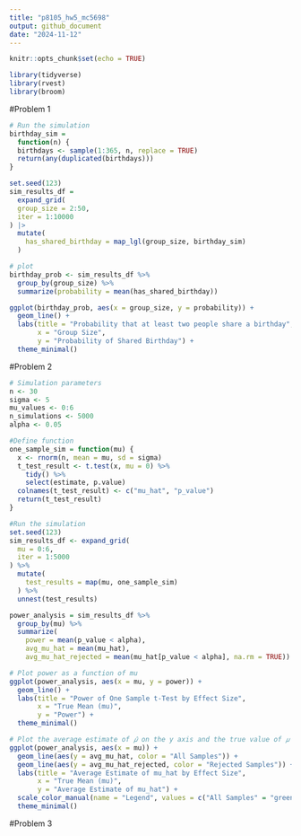 ```yaml
---
title: "p8105_hw5_mc5698"
output: github_document
date: "2024-11-12"
---
```


```r
knitr::opts_chunk$set(echo = TRUE)
```


```r
library(tidyverse)
library(rvest)
library(broom)
```
#Problem 1
```r
# Run the simulation
birthday_sim = 
  function(n) {
  birthdays <- sample(1:365, n, replace = TRUE)
  return(any(duplicated(birthdays))) 
}
```

```r
set.seed(123)
sim_results_df =
  expand_grid(
  group_size = 2:50,
  iter = 1:10000
) |>
  mutate(
    has_shared_birthday = map_lgl(group_size, birthday_sim)
  )
```

```r
# plot
birthday_prob <- sim_results_df %>%
  group_by(group_size) %>%
  summarize(probability = mean(has_shared_birthday))

ggplot(birthday_prob, aes(x = group_size, y = probability)) +
  geom_line() +
  labs(title = "Probability that at least two people share a birthday",
       x = "Group Size",
       y = "Probability of Shared Birthday") +
  theme_minimal()

```

#Problem 2
```r
# Simulation parameters
n <- 30
sigma <- 5
mu_values <- 0:6
n_simulations <- 5000
alpha <- 0.05
```

```r
#Define function
one_sample_sim = function(mu) {
  x <- rnorm(n, mean = mu, sd = sigma)
  t_test_result <- t.test(x, mu = 0) %>% 
    tidy() %>% 
    select(estimate, p.value)  
  colnames(t_test_result) <- c("mu_hat", "p_value")
  return(t_test_result)
}
```

```r
#Run the simulation
set.seed(123) 
sim_results_df <- expand_grid(
  mu = 0:6,
  iter = 1:5000
) %>%
  mutate(
    test_results = map(mu, one_sample_sim)
  ) %>%
  unnest(test_results)

```

```r
power_analysis = sim_results_df %>%
  group_by(mu) %>%
  summarize(
    power = mean(p_value < alpha),
    avg_mu_hat = mean(mu_hat),             
    avg_mu_hat_rejected = mean(mu_hat[p_value < alpha], na.rm = TRUE))
```

```r
# Plot power as a function of mu
ggplot(power_analysis, aes(x = mu, y = power)) +
  geom_line() +
  labs(title = "Power of One Sample t-Test by Effect Size",
       x = "True Mean (mu)",
       y = "Power") +
  theme_minimal()

```

```r
# Plot the average estimate of 𝜇̂ on the y axis and the true value of 𝜇 on the x axis.
ggplot(power_analysis, aes(x = mu)) +
  geom_line(aes(y = avg_mu_hat, color = "All Samples")) +
  geom_line(aes(y = avg_mu_hat_rejected, color = "Rejected Samples")) +
  labs(title = "Average Estimate of mu_hat by Effect Size",
       x = "True Mean (mu)",
       y = "Average Estimate of mu_hat") +
  scale_color_manual(name = "Legend", values = c("All Samples" = "green", "Rejected Samples" = "blue")) +
  theme_minimal()
```

#Problem 3
